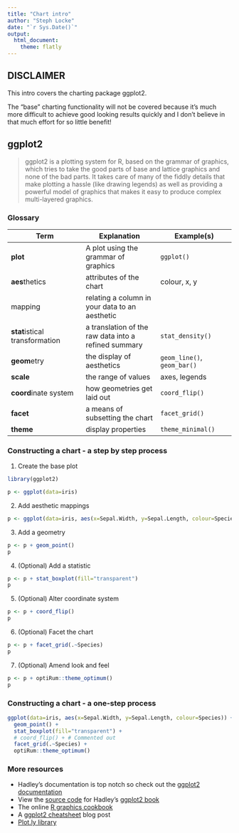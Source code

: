 ```yaml
---
title: "Chart intro"
author: "Steph Locke"
date: "`r Sys.Date()`"
output:
  html_document:
    theme: flatly
---
```



## DISCLAIMER
This intro covers the charting package ggplot2.

The "base" charting functionality will not be covered because it's much more difficult to achieve good looking results quickly and I don't believe in that much effort for so little benefit!

## ggplot2
> ggplot2 is a plotting system for R, based on the grammar of graphics, which tries to take the good parts of base and lattice graphics and none of the bad parts. It takes care of many of the fiddly details that make plotting a hassle (like drawing legends) as well as providing a powerful model of graphics that makes it easy to produce complex multi-layered graphics.

### Glossary

Term | Explanation | Example(s)
------------- | ------------- | -------------
**plot** | A plot using the grammar of graphics | `ggplot()`
**aes**thetics | attributes of the chart | colour, x, y
mapping | relating a column in your data to an aesthetic 
**stat**istical transformation | a translation of the raw data into a refined summary | `stat_density()`
**geom**etry | the display of aesthetics | `geom_line()`, `geom_bar()`
**scale** | the range of values | axes, legends
**coord**inate system|  how geometries get laid out | `coord_flip()`
**facet** | a means of subsetting the chart | `facet_grid()`
**theme** | display properties | `theme_minimal()`


### Constructing a chart - a step by step process

 1. Create the base plot
```r
library(ggplot2)

p <- ggplot(data=iris)
```

 2. Add aesthetic mappings
```r
p <- ggplot(data=iris, aes(x=Sepal.Width, y=Sepal.Length, colour=Species))
```

 3. Add a geometry
```r
p <- p + geom_point()
p
```

 4. (Optional) Add a statistic
 
```r
p <- p + stat_boxplot(fill="transparent")
p
```

 5. (Optional) Alter coordinate system
 
```r
p <- p + coord_flip()
p
```

 6. (Optional) Facet the chart
 
```r
p <- p + facet_grid(.~Species)
p
```

 7. (Optional) Amend look and feel

```r
p <- p + optiRum::theme_optimum()
p
```

### Constructing a chart - a one-step process
```r
ggplot(data=iris, aes(x=Sepal.Width, y=Sepal.Length, colour=Species)) + 
  geom_point() +
  stat_boxplot(fill="transparent") +
  # coord_flip() + # Commented out
  facet_grid(.~Species) +
  optiRum::theme_optimum()

```

### More resources

 - Hadley's documentation is top notch so check out the [ggplot2 documentation](http://docs.ggplot2.org/current/)
 - View the [source code](https://github.com/hadley/ggplot2-book) for Hadley's [ggplot2 book](http://www.amazon.co.uk/ggplot2-Elegant-Graphics-Data-Analysis/dp/0387981403/ref=asap_bc?ie=UTF8)
 - The online [R graphics cookbook](http://www.cookbook-r.com/Graphs/)
 - A [ggplot2 cheatsheet](http://zevross.com/blog/2014/08/04/beautiful-plotting-in-r-a-ggplot2-cheatsheet-3/) blog post
 - [Plot.ly library](https://plot.ly/ggplot2/)